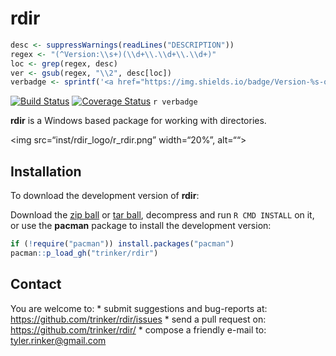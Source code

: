# rdir

```r
desc <- suppressWarnings(readLines("DESCRIPTION"))
regex <- "(^Version:\\s+)(\\d+\\.\\d+\\.\\d+)"
loc <- grep(regex, desc)
ver <- gsub(regex, "\\2", desc[loc])
verbadge <- sprintf('<a href="https://img.shields.io/badge/Version-%s-orange.svg"><img src="https://img.shields.io/badge/Version-%s-orange.svg" alt="Version"/></a></p>', ver, ver)
````

[![Build Status](https://travis-ci.org/trinker/rdir.svg?branch=master)](https://travis-ci.org/trinker/rdir)
[![Coverage Status](https://coveralls.io/repos/trinker/rdir/badge.svg?branch=master)](https://coveralls.io/r/trinker/rdir?branch=master)
`r verbadge`

**rdir** is a Windows based package for working with directories.  

<img src="inst/rdir_logo/r_rdir.png" width="20%", alt="">  

## Installation

To download the development version of **rdir**:

Download the [zip ball](https://github.com/trinker/rdir/zipball/master) or [tar ball](https://github.com/trinker/rdir/tarball/master), decompress and run `R CMD INSTALL` on it, or use the **pacman** package to install the development version:

```r
if (!require("pacman")) install.packages("pacman")
pacman::p_load_gh("trinker/rdir")
```

## Contact

You are welcome to:
* submit suggestions and bug-reports at: <https://github.com/trinker/rdir/issues>
* send a pull request on: <https://github.com/trinker/rdir/>
* compose a friendly e-mail to: <tyler.rinker@gmail.com>
